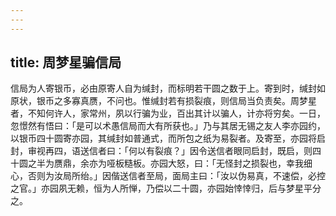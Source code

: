 ```yaml
---
---
---
```

title: 周梦星骗信局
---



信局为人寄银币，必由原寄人自为缄封，而标明若干圆之数于上。寄到时，缄封如原状，银币之多寡真赝，不问也。惟缄封若有损裂痕，则信局当负责矣。周梦星者，不知何许人，家常州，夙以行骗为业，百出其计以骗人，计亦将穷矣。一日，忽憬然有悟曰：「是可以术愚信局而大有所获也。」乃与其居无锡之友人李亦园约，以银币四十圆寄亦园，其缄封如普通式，而所包之纸为易裂者。及寄至，亦园将启封，审视再四，语送信者曰：「何以有裂痕？」因令送信者眼同启封，既启，则四十圆之半为赝鼎，余亦为哑板糙板。亦园大怒，曰：「无怪封之损裂也，幸我细心，否则为汝局所绐。」因偕送信者至局，面局主曰：「汝以伪易真，不速偿，必控之官。」亦园夙无赖，恒为人所惮，乃偿以二十圆，亦园始悻悻归，后与梦星平分之。